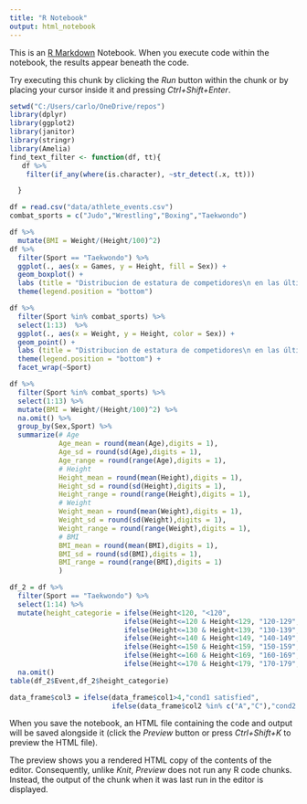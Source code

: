 ```yaml
---
title: "R Notebook"
output: html_notebook
---
```


This is an [R Markdown](http://rmarkdown.rstudio.com) Notebook. When you execute code within the notebook, the results appear beneath the code. 

Try executing this chunk by clicking the *Run* button within the chunk or by placing your cursor inside it and pressing *Ctrl+Shift+Enter*. 

```r
setwd("C:/Users/carlo/OneDrive/repos")
library(dplyr)
library(ggplot2)
library(janitor)
library(stringr)
library(Amelia)
find_text_filter <- function(df, tt){
   df %>%
    filter(if_any(where(is.character), ~str_detect(.x, tt)))

  }
```

```r
df = read.csv("data/athlete_events.csv")
combat_sports = c("Judo","Wrestling","Boxing","Taekwondo")

df %>% 
  mutate(BMI = Weight/(Height/100)^2)
df %>% 
  filter(Sport == "Taekwondo") %>% 
  ggplot(., aes(x = Games, y = Height, fill = Sex)) + 
  geom_boxplot() + 
  labs (title = "Distribucion de estatura de competidores\n en las últimas 5 competencias olimpicas", x = NULL, y = "Estatura(cm)") + 
  theme(legend.position = "bottom")
```


```r
df %>% 
  filter(Sport %in% combat_sports) %>% 
  select(1:13)  %>% 
  ggplot(., aes(x = Weight, y = Height, color = Sex)) + 
  geom_point() + 
  labs (title = "Distribucion de estatura de competidores\n en las últimas 5 competencias olimpicas", x = NULL, y = "Estatura(cm)") + 
  theme(legend.position = "bottom") + 
  facet_wrap(~Sport)
```

```r

df %>% 
  filter(Sport %in% combat_sports) %>% 
  select(1:13) %>% 
  mutate(BMI = Weight/(Height/100)^2) %>%
  na.omit() %>% 
  group_by(Sex,Sport) %>% 
  summarize(# Age
            Age_mean = round(mean(Age),digits = 1),
            Age_sd = round(sd(Age),digits = 1),
            Age_range = round(range(Age),digits = 1),
            # Height
            Height_mean = round(mean(Height),digits = 1),
            Height_sd = round(sd(Height),digits = 1),
            Height_range = round(range(Height),digits = 1),
            # Weight
            Weight_mean = round(mean(Weight),digits = 1),
            Weight_sd = round(sd(Weight),digits = 1),
            Weight_range = round(range(Weight),digits = 1),
            # BMI
            BMI_mean = round(mean(BMI),digits = 1),
            BMI_sd = round(sd(BMI),digits = 1),
            BMI_range = round(range(BMI),digits = 1)
            )
```

```r
df_2 = df %>%
  filter(Sport == "Taekwondo") %>%  
  select(1:14) %>% 
  mutate(height_categorie = ifelse(Height<120, "<120",
                            ifelse(Height<=120 & Height<129, "120-129",
                            ifelse(Height<=130 & Height<139, "130-139",
                            ifelse(Height<=140 & Height<149, "140-149",
                            ifelse(Height<=150 & Height<159, "150-159",
                            ifelse(Height<=160 & Height<169, "160-169",
                            ifelse(Height<=170 & Height<179, "170-179","180+")))))))) %>% 
  na.omit() 
table(df_2$Event,df_2$height_categorie) 
```

```r
data_frame$col3 = ifelse(data_frame$col1>4,"cond1 satisfied",
                         ifelse(data_frame$col2 %in% c("A","C"),"cond2 satisfied","both failed"))
```

When you save the notebook, an HTML file containing the code and output will be saved alongside it (click the *Preview* button or press *Ctrl+Shift+K* to preview the HTML file).

The preview shows you a rendered HTML copy of the contents of the editor. Consequently, unlike *Knit*, *Preview* does not run any R code chunks. Instead, the output of the chunk when it was last run in the editor is displayed.
